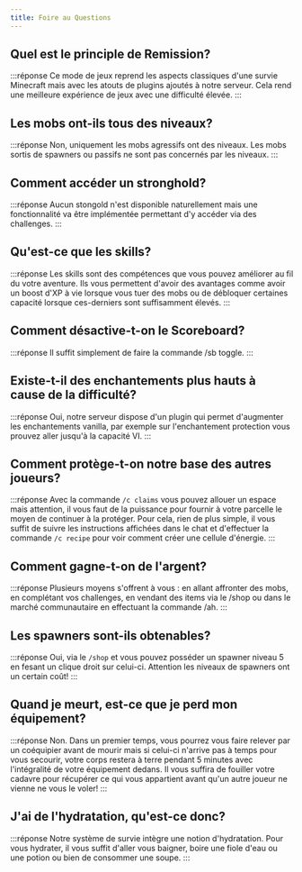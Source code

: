 ```yaml
---
title: Foire au Questions
---
```


## Quel est le principle de Remission?
:::réponse
Ce mode de jeux reprend les aspects classiques d'une survie Minecraft mais avec les atouts de plugins ajoutés à notre serveur. Cela rend une meilleure expérience de jeux avec une difficulté élevée.
:::

## Les mobs ont-ils tous des niveaux?
:::réponse
Non, uniquement les mobs agressifs ont des niveaux. Les mobs sortis de spawners ou passifs ne sont pas concernés par les niveaux.
:::

## Comment accéder un stronghold? 
:::réponse
Aucun stongold n'est disponible naturellement mais une fonctionnalité va être implémentée permettant d'y accéder via des challenges.
:::

## Qu'est-ce que les skills?
:::réponse
Les skills sont des compétences que vous pouvez améliorer au fil du votre aventure. Ils vous permettent d'avoir des avantages comme avoir un boost d'XP à vie lorsque vous tuer des mobs ou de débloquer certaines capacité lorsque ces-derniers sont suffisamment élevés.
:::

## Comment désactive-t-on le Scoreboard?
:::réponse
Il suffit simplement de faire la commande /sb toggle.
:::

## Existe-t-il des enchantements plus hauts à cause de la difficulté?
:::réponse
Oui, notre serveur dispose d'un plugin qui permet d'augmenter les enchantements vanilla, par exemple sur l'enchantement protection vous prouvez aller jusqu'à la capacité VI.
:::

## Comment protège-t-on notre base des autres joueurs?
:::réponse
Avec la commande `/c claims` vous pouvez allouer un espace mais attention, il vous faut de la puissance pour fournir à votre parcelle le moyen de continuer à la protéger. Pour cela, rien de plus simple, il vous suffit de suivre les instructions affichées dans le chat et d'effectuer la commande `/c recipe` pour voir comment créer une cellule d'énergie.
:::

## Comment gagne-t-on de l'argent? 
:::réponse
Plusieurs moyens s'offrent à vous : en allant affronter des mobs, en complétant vos challenges, en vendant des items via le /shop ou dans le marché communautaire en effectuant la commande /ah.
:::

## Les spawners sont-ils obtenables?
:::réponse
Oui, via le `/shop` et vous pouvez posséder un spawner niveau 5 en fesant un clique droit sur celui-ci. Attention les niveaux de spawners ont un certain coût!
:::

## Quand je meurt, est-ce que je perd mon équipement?
:::réponse
Non. Dans un premier temps, vous pourrez vous faire relever par un coéquipier avant de mourir mais si celui-ci n'arrive pas à temps pour vous secourir, votre corps restera à terre pendant 5 minutes avec l'intégralité de votre équipement dedans. Il vous suffira de fouiller votre cadavre pour récupérer ce qui vous appartient avant qu'un autre joueur ne vienne ne vous le voler!
:::

## J'ai de l'hydratation, qu'est-ce donc?
:::réponse
Notre système de survie intègre une notion d'hydratation. Pour vous hydrater, il vous suffit d'aller vous baigner, boire une fiole d'eau ou une potion ou bien de consommer une soupe.
:::